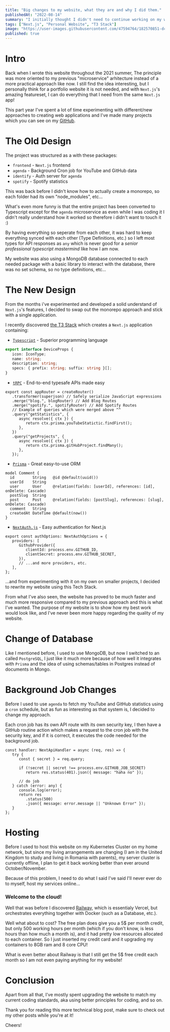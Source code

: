```yaml
---
title: "Big changes to my website, what they are and why I did them."
publishedAt: "2022-08-14"
summary: "I initially thought I didn't need to continue working on my website once I finished it, but it reached the point where I couldn't understand my old codebase properly to add new features, so I decided to rewrite the website to the best of my ability."
tags: ["Next.js", "Personal Website", "T3 Stack"]
image: "https://user-images.githubusercontent.com/47594764/182570851-dcc4c3e9-0e4d-4214-a86a-c4542ae5dfa4.png"
published: true
---
```


# Intro

Back when I wrote this website throughout the 2021 summer, The principle was more oriented to my previous "microservice" arhitecture instead of a more practical approach like now. I still find the idea interesting, but I personally think for a portfolio website it is not needed, and with `Next.js`'s amazing featureset, I can do everything that I need from the same `Next.js` app!

This part year I've spent a lot of time experimenting with different/new approaches to creating web applications and I've made many projects which you can see on my [GitHub](https://github.com/davidilie).

# The Old Design

The project was structured as a <Definition term="monorepo" definition="A repository which contains more than one project"/> with these packages:

-  `frontend` - `Next.js` frontend
-  `agenda` - Background Cron job for YouTube and GitHub data
-  `identify` - Auth server for `agenda`
-  `spotify` - Spotify statistics

<InfoQuote>
   This was back before I didn't know how to actually create a monorepo, so each
   folder had its own "node_modules", etc...
</InfoQuote>

What's even more funny is that the entire project has been converted to Typescript except for the `agenda` microservice as even while I was coding it I didn't really understand how it worked so therefore i didn't want to touch it :)

By having everything so seperate from each other, it was hard to keep everything synced with each other (Type Definitions, etc.) so I left most types for API responses as `any` which is never good for a _senior professional typescript mastermind_ like how I am now.

My website was also using a MongoDB database connected to each needed package with a basic library to interact with the database, there was no set schema, so no type definitions, etc...

# The New Design

From the months i've experimented and developed a solid understand of `Next.js`'s features, I decided to swap out the monorepo approach and stick with a single application.

I recently discovered [the T3 Stack](https://create.t3.gg) which creates a `Next.js` application containing:

-  [`Typescript`](https://www.typescriptlang.org/) - Superior programming language

```ts title="Typescript Type for Gear Page"
export interface DeviceProps {
   icon: IconType;
   name: string;
   description: string;
   specs: { prefix: string; suffix: string }[];
}
```

-  [`tRPC`](https://trpc.io/) - End-to-end typesafe APIs made easy

```tsx title="tRPC router example"
export const appRouter = createRouter()
   .transformer(superjson) // Safely serialize JavaScript expressions
   .merge("blog.", blogRouter) // Add Blog Routes
   .merge("spotify.", spotifyRouter) // Add Spotify Routes
   // Example of queries which were merged above ^^
   .query("getStatistics", {
      async resolve({ ctx }) {
         return ctx.prisma.youTubeStatictic.findFirst();
      },
   })
   .query("getProjects", {
      async resolve({ ctx }) {
         return ctx.prisma.gitHubProject.findMany();
      },
   });
```

-  [`Prisma`](https://prisma.io) - Great easy-to-use ORM

```tsx title="Prisma Schema"
model Comment {
  id        String   @id @default(uuid())
  userId    String
  user      User     @relation(fields: [userId], references: [id], onDelete: Cascade)
  postSlug  String
  post      Post     @relation(fields: [postSlug], references: [slug], onDelete: Cascade)
  comment   String
  createdAt DateTime @default(now())
}
```

-  [`NextAuth.js`](https://next-auth.js.org/) - Easy authentication for Next.js

```tsx title="NextAuth.js provider"
export const authOptions: NextAuthOptions = {
   providers: [
      GithubProvider({
         clientId: process.env.GITHUB_ID,
         clientSecret: process.env.GITHUB_SECRET,
      }),
      // ...and more providers, etc.
   ],
};
```

...and from experimenting with it on my own on smaller projects, I decided to rewrite my website using this Tech Stack.

From what I've also seen, the website has proved to be much faster and much more responsive compared to my previous approach and this is what I've wanted. The purpose of my website is to show how my best work would look like, and I've never been more happy regarding the quality of my website.

# Change of Database

Like I mentioned before, I used to use MongoDB, but now I switched to an <Definition term="SQL" definition="Structured Query Language"/> called `PostgreSQL`, I just like it much more because of how well it integrates with `Prisma` and the idea of using schemas/tables in Postgres instead of documents in Mongo.

# Background Job Changes

Before I used to use `agenda` to fetch my YouTube and GitHub statistics using a `cron` schedule, but as fun as interesting as that system is, I decided to change my approach.

Each cron job has its own API route with its own security key, I then have a GitHub routine action which makes a request to the cron job with the security key, and if it is correct, it executes the code needed for the background job.

```tsx title="Cron Job Example"
const handler: NextApiHandler = async (req, res) => {
   try {
      const { secret } = req.query;

      if (!secret || secret !== process.env.GITHUB_JOB_SECRET)
         return res.status(401).json({ message: "haha no" });

      // do job
   } catch (error: any) {
      console.log(error);
      return res
         .status(500)
         .json({ message: error.message || "Unknown Error" });
   }
};
```

# Hosting

Before I used to host this website on my Kubernetes Cluster on my home network, but since my living arrangements are changing (I am in the United Kingdom to study and living in Romania with parents), my server cluster is currently offline, I plan to get it back working better than ever around October/November.

Because of this problem, I need to do what I said I've said I'll never ever do to myself, host my services online...

### Welcome to the cloud!

Well that was before I discovered [Railway](https://railway.app), which is essentialy Vercel, but orchestrates everything together with Docker (such as a Database, etc.).

Well what about to cost? The free plan does give you a 5$ per month credit, but only 500 working hours per month (which if you don't know, is less hours than how much a month is), and it had pretty low resources allocated to each container. So I just inserted my credit card and it upgrading my containers to 8GB ram and 8 core CPU!

What is even better about Railway is that I still get the 5$ free credit each month so I am not even paying anything for my website!

# Conclusion

Apart from all that, I've mostly spent upgrading the website to match my current coding standards, aka using better principles for coding, and so on.

Thank you for reading this more technical blog post, make sure to check out my other posts while you're at it!

Cheers!
